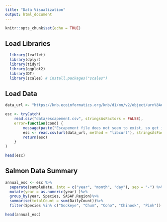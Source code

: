 ```yaml
---
title: "Data Visualization"
output: html_document
---
```


```r
knitr::opts_chunk$set(echo = TRUE)
```

## Load Libraries

```r
  library(leaflet)
  library(dplyr)
  library(tidyr)
  library(ggplot2)
  library(DT)
  library(scales) # install.packages("scales")
```

## Load Data

```r
data_url <- "https://knb.ecoinformatics.org/knb/d1/mn/v2/object/urn%3Auuid%3Af119a05b-bbe7-4aea-93c6-85434dcb1c5e"

esc <- tryCatch(
    read.csv("data/escapement.csv", stringsAsFactors = FALSE),
    error=function(cond) {
        message(paste("Escapement file does not seem to exist, so get it from the KNB."))
        esc <- read.csv(url(data_url, method = "libcurl"), stringsAsFactors = FALSE)
        return(esc)
    }
)

head(esc)

```

## Salmon Data Summary
```r
annual_esc <- esc %>%
  separate(sampleDate, into = c("year", "month", "day"), sep = "-") %>%
  mutate(year = as.numeric(year) )%>%
  group_by(year, Species, SASAP.Region)%>%
  summarise(totalCount = sum(DailyCount))%>%
  filter(Species %in% c("Sockeye", "Chum", "Coho", "Chinook", "Pink"))

head(annual_esc)
```

